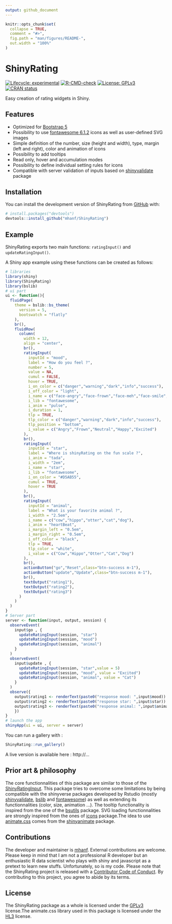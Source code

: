 ```yaml
---
output: github_document
---
```


<!-- README.md is generated from README.Rmd. Please edit that file -->

```r
knitr::opts_chunk$set(
  collapse = TRUE,
  comment = "#>",
  fig.path = "man/figures/README-",
  out.width = "100%"
)
```


# ShinyRating

<!-- ex : https://metroui.org.ua/rating.html -->
<!-- ex : https://www.wbotelhos.com/raty -->
<!-- https://github.com/Monte9/react-native-ratings -->

<!-- badges: start -->
[![Lifecycle: experimental](https://img.shields.io/badge/lifecycle-experimental-orange.svg)](https://lifecycle.r-lib.org/articles/stages.html#experimental)
<!--[![License: MIT](https://img.shields.io/badge/license-MIT-blue.svg)](https://cran.r-project.org/web/licenses/MIT)-->
[![R-CMD-check](https://github.com/mhanf/ShinyRating/workflows/R-CMD-check/badge.svg)](https://github.com/mhanf/ShinyRating/actions)
[![License: GPLv3](https://img.shields.io/badge/License-GPLv3-blue.svg)](https://opensource.org/licenses/GPL-3.0)
[![CRAN status](https://www.r-pkg.org/badges/version/ShinyRating)](https://CRAN.R-project.org/package=ShinyRating)
<!-- badges: end -->

Easy creation of rating widgets in Shiny.

## Features

* Optimized for [Bootstrap 5](https://getbootstrap.com/) 
* Possibility to use [fontawesome 6.1.2](https://fontawesome.com/icons) icons as well as user-defined SVG images
* Simple definition of the number, size (height and width), type, margin (left and right), color and animation of icons
* Possibility to add tooltips
* Read only, hover and accumulation modes
* Possibility to define individual setting rules for icons
* Compatible with server validation of inputs based on [shinyvalidate](https://rstudio.github.io/shinyvalidate) package

## Installation

You can install the development version of ShinyRating from [GitHub](https://github.com/) with:

``` r
# install.packages("devtools")
devtools::install_github("mhanf/ShinyRating")
```
## Example

ShinyRating exports two main functions: `ratingInput()` and `updateRatingInput()`. 

A Shiny app example using these functions can be created as follows:

``` r
# libraries
library(shiny)
library(ShinyRating)
library(bslib)
# ui part
ui <- function(){
  fluidPage(
    theme = bslib::bs_theme(
      version = 5,
      bootswatch = "flatly"
    ),
    br(),
    fluidRow(
      column(
        width = 12,
        align = "center",
        br(),
        ratingInput(
          inputId = "mood",
          label = "How do you feel ?",
          number = 5,
          value = NA,
          cumul = FALSE,
          hover = TRUE,
          i_on_color = c("danger","warning","dark","info","success"),
          i_off_color = "light",
          i_name = c("face-angry","face-frown","face-meh","face-smile","face-laugh"),
          i_lib = "fontawesome",
          i_anim = "pulse",
          i_duration = 1,
          tlp = TRUE,
          tlp_color = c("danger","warning","dark","info","success"),
          tlp_position = "bottom",
          i_value = c("Angry","Frown","Neutral","Happy","Excited")
        ),
        br(),
        ratingInput(
          inputId = "star",
          label = "Where is shinyRating on the fun scale ?",
          i_anim = "tada",
          i_width = "2em",
          i_name = "star",
          i_lib = "fontawesome",
          i_on_color = "#D5AB55",
          cumul = TRUE,
          hover = TRUE
        ),
        br(),
        ratingInput(
          inputId = "animal",
          label = "What is your favorite animal ?",
          i_width = "2.5em",
          i_name = c("cow","hippo","otter","cat","dog"),
          i_anim = "heartBeat",
          i_margin_left = "0.5em",
          i_margin_right = "0.5em",
          i_off_color = "black",
          tlp = TRUE,
          tlp_color = "white",
          i_value = c("Cow","Hippo","Otter","Cat","Dog")
        ),
        br(),
        actionButton("go","Reset",class="btn-success m-1"),
        actionButton("update","Update",class="btn-success m-1"),
        br(),
        textOutput("rating1"),
        textOutput("rating2"),
        textOutput("rating3")
      )
    )
  )
}
# Server part
server <- function(input, output, session) {
  observeEvent( 
    input$go , {
      updateRatingInput(session, "star")
      updateRatingInput(session, "mood")
      updateRatingInput(session, "animal")
    }
  )
  observeEvent( 
    input$update , {
      updateRatingInput(session, "star",value = 5)
      updateRatingInput(session, "mood", value = "Excited")
      updateRatingInput(session, "animal", value = "Cat")
    }
  )
  observe({
    output$rating1 <- renderText(paste0("response mood: ",input$mood))
    output$rating2 <- renderText(paste0("response star: ",input$star))
    output$rating3 <- renderText(paste0("response animal: ",input$animal))
    })
}
# launch the app
shinyApp(ui = ui, server = server)
```

You can run a gallery with :

```r
ShinyRating::run_gallery()
```

A live version is available here : http://...

## Prior art & philosophy

The core functionnalities of this package are similar to those of the [ShinyRatingInput](https://github.com/stefanwilhelm/ShinyRatingInput). This package tries to overcome some limitations by being compatible with the shinyverse packages developed by Rstudio (mostly [shinyvalidate](https://rstudio.github.io/shinyvalidate/), [bslib](https://rstudio.github.io/bslib/) and [fontawesome](https://github.com/rstudio/fontawesome)) as well as extending its functionnalities (color, size, animation ...). The tooltip functionality is inspired from the one of the [bsutils](https://github.com/JohnCoene/bsutils) package. SVG loading functionnalities are strongly inspired from the ones of [icons](https://github.com/mitchelloharawild/icons) package.The idea to use [animate.css](https://animate.style/) comes from the [shinyanimate](https://github.com/Swechhya/shinyanimate) package.

## Contributions

The developer and maintainer is [mhanf](https://github.com/mhanf). External contributions are welcome. Please keep in mind that I am not a professional R developer but an enthusiastic R data scientist who plays with shiny and javascript as a pretext to learn new stuffs. Unfortunately, so is my code. Please note that the ShinyRating project is released with a [Contributor Code of Conduct](https://contributor-covenant.org/version/2/0/CODE_OF_CONDUCT.html). By contributing to this project, you agree to abide by its terms.

## License

The ShinyRating package as a whole is licensed under the [GPLv3](https://www.fsf.org/) license.The animate.css library used in this package is licensed under the [HL3](https://firstdonoharm.dev/) license.
